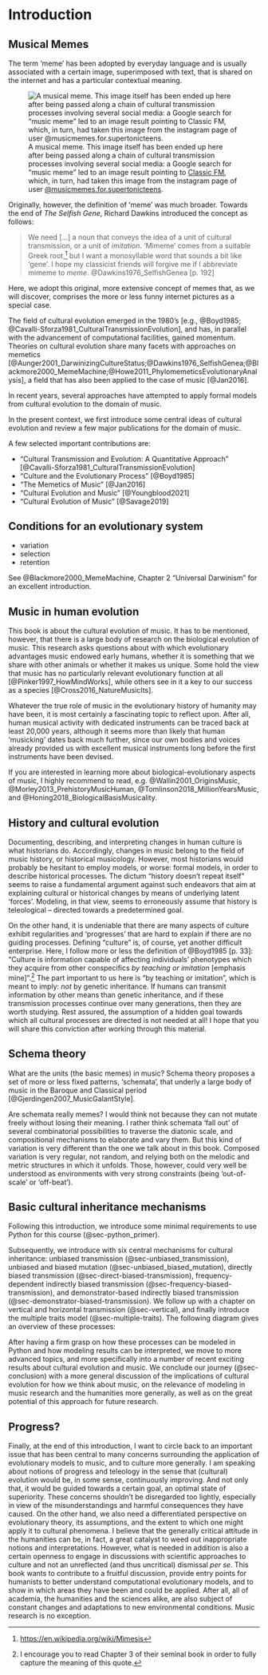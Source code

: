 # Introduction

## Musical Memes

The term 'meme' has been adopted by everyday language and is usually
associated with a certain image, superimposed with text, that is 
shared on the internet and has a particular contextual meaning.

![A musical meme. This image itself has been ended up here 
after being passed along a chain of cultural transmission processes
involving several social media: a Google search for "music meme" led to
an image result pointing to [Classic FM](https://www.classicfm.com/discover-music/humour/classical-music-memes-distract-from-practice/), which, in turn,
had taken this image from the instagram page of user [\@musicmemes.for.supertonicteens](https://www.instagram.com/musicmemes.for.supertonicteens).](img/music_meme.jpeg)

Originally, however, the definition of 'meme' was much broader.
Towards the end of _The Selfish Gene_, Richard Dawkins
introduced the concept as follows:

> We need [...] a noun that conveys
> the idea of a unit of cultural transmission, or a unit of _imitation_.
> 'Mimeme' comes from a suitable Greek root,^[<https://en.wikipedia.org/wiki/Mimesis>] but I want a monosyllable word
> that sounds a bit like 'gene'. I hope my classicist friends will forgive me
> if I abbreviate mimeme to _meme_. @Dawkins1976_SelfishGenea [p. 192]

Here, we adopt this original, more extensive concept of memes that,
as we will discover, comprises the more or less funny internet pictures
as a special case.

The field of cultural evolution emerged in the 1980's [e.g., @Boyd1985; @Cavalli-Sforza1981_CulturalTransmissionEvolution], 
and has, in parallel with the advancement of computational facilities,
gained momentum. Theories on cultural evolution share many facets with approaches on memetics
[@Aunger2001_DarwinizingCultureStatus;@Dawkins1976_SelfishGenea;@Blackmore2000_MemeMachine;@Howe2011_PhylomemeticsEvolutionaryAnalysis],
a field that has also been applied to the case of music [@Jan2016].

In recent years, several approaches have attempted to 
apply formal models from cultural evolution to the domain of music. 

In the present context, we first introduce some central ideas of cultural evolution and review a few major publications for the domain of music.

A few selected important contributions are: 

- "Cultural Transmission and Evolution: A Quantitative Approach" [@Cavalli-Sforza1981_CulturalTransmissionEvolution]
- "Culture and the Evolutionary Process" [@Boyd1985]
- "The Memetics of Music" [@Jan2016]
- "Cultural Evolution and Music" [@Youngblood2021]
- "Cultural Evolution of Music" [@Savage2019]

## Conditions for an evolutionary system


- variation
- selection
- retention

See @Blackmore2000_MemeMachine, Chapter 2 "Universal Darwinism" for an excellent introduction.


## Music in human evolution

This book is about the cultural evolution of music. 
It has to be mentioned, however, that there is a large body of research
on the biological evolution of music. This research asks questions about
with which evolutionary advantages music endowed early humans, 
whether it is something that we share with other animals or whether it makes us unique.
Some hold the view that music has no particularly relevant evolutionary function at all [@Pinker1997_HowMindWorks],
while others see in it a key to our success as a species [@Cross2016_NatureMusicIts].

Whatever the true role of music in the evolutionary history of humanity may have been,
it is most certainly a fascinating topic to reflect upon. After all, 
human musical activity with dedicated instruments can be traced back at least 20,000 years, 
although it seems more than likely that human 'musicking' dates back much further,
since our own bodies and voices already provided us with excellent musical instruments
long before the first instruments have been devised.

If you are interested in learning more about biological-evolutionary aspects 
of music, I highly recommend to read, e.g. @Wallin2001_OriginsMusic, @Morley2013_PrehistoryMusicHuman,
@Tomlinson2018_MillionYearsMusic, and @Honing2018_BiologicalBasisMusicality.

## History and cultural evolution

Documenting, describing, and interpreting changes in human culture 
is what historians do. Accordingly, changes in music belong to the field 
of music history, or historical musicology. 
However, most historians would probably be hesitant to employ 
models, or worse: formal models, in order to describe historical processes.
The dictum "history doesn't repeat itself" seems to raise a fundamental argument
against such endeavors that aim at explaining cultural or historical changes
by means of underlying latent 'forces'. Modeling, in that view, seems to
erroneously assume that history is teleological -- directed towards a predetermined goal.

On the other hand, it is undeniable that there are many aspects of culture exhibit regularities and 'progresses' that are hard to explain if there are no guiding processes. Defining "culture"
is, of course, yet another difficult enterprise. Here, I follow more or less the definition of @Boyd1985 [p. 33]: "Culture is information capable of affecting individuals' phenotypes which they acquire from other conspecifics _by teaching or imitation_ [emphasis mine]".^[I encourage you to read Chapter 3 of their seminal book in order to fully capture the meaning of this quote.] The part important to us here is "by teaching or imitation", which is meant to imply: _not_ by genetic inheritance. If humans can transmit information by other means than genetic inheritance, and if these transmission processes continue over many generations, then they are worth studying. Rest assured, the assumption of a hidden goal towards which all cultural processes are directed is not needed at all! I hope that you will share this conviction after working through this material.

## Schema theory 

What are the units (the basic memes) in music? 
Schema theory proposes a set of more or less fixed patterns, 'schemata',
that underly a large body of music in the Baroque and Classical period [@Gjerdingen2007_MusicGalantStyle].

Are schemata really memes? I would think not because they can not mutate freely without losing their meaning. I rather think schemata 'fall out' of several combinatorial possibilities to traverse the diatonic scale, and compositional mechanisms to elaborate and vary them. But this kind of variation is very different than the one we talk about in this book. Composed variation is very regular, not random, and relying both on the melodic and metric structures in which it unfolds. Those, however, could very well be understood as environments with very strong constraints (being 'out-of-scale' or 'off-beat').


## Basic cultural inheritance mechanisms

Following this introduction, we introduce some minimal requirements to use Python for this course (@sec-python_primer). 

Subsequently, we introduce with six central mechanisms for cultural inheritance: unbiased transmission (@sec-unbiased_transmission), unbiased and biased mutation (@sec-unbiased_biased_mutation), directly biased transmission (@sec-direct-biased-transmission), frequency-dependent indirectly biased transmission (@sec-frequency-biased-transmission), and demonstrator-based indirectly biased transmission (@sec-demonstrator-biased-transmission). 
We follow up with a chapter on vertical and horizontal transmission (@sec-vertical), and finally introduce the multiple traits model (@sec-multiple-traits). The following diagram gives an overview of these processes:

<!-- {{ include mechanisms_overview.qmd }} -->
<!-- The above content doesn't render since the latest update of quarto :-/ -->

After having a firm grasp on how these processes can be modeled in Python
and how modeling results can be interpreted, we move to more advanced topics, and more specifically into a number of recent exciting results about cultural evolution and music. We conclude our journey (@sec-conclusion) with a more general discussion of the implications of cultural evolution for how we think about music, on the relevance of modeling in music research and the humanities more generally, as well as on the great potential of this approach for future research.

## Progress?

Finally, at the end of this introduction, I want to circle back to an important issue that 
has been central to many concerns surrounding the application of evolutionary models to music, and to culture more generally.
I am speaking about notions of progress and teleology in the sense that (cultural) evolution would be, in some sense,
continuously improving. And not only that, it would be guided towards a certain goal, an optimal state of superiority.
These concerns shouldn't be disregarded too lightly, especially in view of the misunderstandings and harmful consequences 
they have caused. On the other hand, we also need a differentiated perspective on evolutionary theory, its assumptions, 
and the extent to which one might apply it to cultural phenomena. I believe that the generally critical attitude in the humanities
can be, in fact, a great catalyst to weed out inappropriate notions and interpretations. However, what is needed in addition
is also a certain openness to engage in discussions with scientific approaches to culture and not an unreflected (and thus
uncritical) dismissal _per se_. This book wants to contribute to a fruitful discussion, provide entry points for humanists 
to better understand computational evolutionary models, and to show in which areas they have been and could be applied.
After all, all of academia, the humanities and the sciences alike, are also subject of constant changes and adaptations 
to new environmental conditions. Music research is no exception.